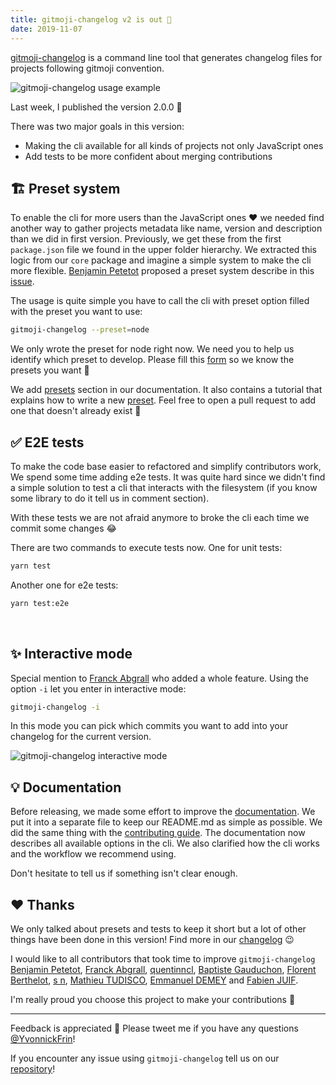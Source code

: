 ```yaml
---
title: gitmoji-changelog v2 is out 🎉
date: 2019-11-07
---
```


[gitmoji-changelog](https://github.com/frinyvonnick/gitmoji-changelog) is a command line tool that generates changelog files for projects following gitmoji convention.

![gitmoji-changelog usage example](https://raw.githubusercontent.com/frinyvonnick/gitmoji-changelog/master/misc/example.gif)

Last week, I published the version 2.0.0 🔖

There was two major goals in this version: 

- Making the cli available for all kinds of projects not only JavaScript ones
- Add tests to be more confident about merging contributions

## 🏗 Preset system

To enable the cli for more users than the JavaScript ones ❤️ we needed find another way to gather projects metadata like name, version and description than we did in first version. Previously, we get these from the first `package.json` file we found in the upper folder hierarchy. We extracted this logic from our `core` package and imagine a simple system to make the cli more flexible. [Benjamin Petetot](https://github.com/bpetetot) proposed a preset system describe in this [issue](https://github.com/frinyvonnick/gitmoji-changelog/issues/85).

The usage is quite simple you have to call the cli with preset option filled with the preset you want to use:

```sh
gitmoji-changelog --preset=node
```

We only wrote the preset for node right now. We need you to help us identify which preset to develop. Please fill this [form](https://yvonnickfrin.typeform.com/to/eC5OLL) so we know the presets you want 🙌

We add [presets](https://github.com/frinyvonnick/gitmoji-changelog/blob/master/DOCUMENTATION.md#presets) section in our documentation. It also contains a tutorial that explains how to write a new [preset](https://github.com/frinyvonnick/gitmoji-changelog/blob/master/DOCUMENTATION.md#add-a-preset). Feel free to open a pull request to add one that doesn't already exist 🙏

## ✅ E2E tests

To make the code base easier to refactored and simplify contributors work, We spend some time adding e2e tests. It was quite hard since we didn't find a simple solution to test a cli that interacts with the filesystem (if you know some library to do it tell us in comment section).

With these tests we are not afraid anymore to broke the cli each time we commit some changes 😂

There are two commands to execute tests now. One for unit tests:

```sh
yarn test
```

Another one for e2e tests:

```sh
yarn test:e2e
```
<br />

## ✨ Interactive mode

Special mention to [Franck Abgrall](https://github.com/kefranabg) who added a whole feature. Using the option `-i` let you enter in interactive mode:

```sh
gitmoji-changelog -i
```

In this mode you can pick which commits you want to add into your changelog for the current version.

![gitmoji-changelog interactive mode](https://media.giphy.com/media/kyvJpmZBq6kS0qcfQu/giphy.gif)

## 💡 Documentation

Before releasing, we made some effort to improve the [documentation](https://github.com/frinyvonnick/gitmoji-changelog/blob/master/DOCUMENTATION.md). We put it into a separate file to keep our README.md as simple as possible. We did the same thing with the [contributing guide](https://github.com/frinyvonnick/gitmoji-changelog/blob/master/CONTRIBUTING.md). The documentation now describes all available options in the cli. We also clarified how the cli works and the workflow we recommend using.

Don't hesitate to tell us if something isn't clear enough.

## ❤️ Thanks 

We only talked about presets and tests to keep it short but a lot of other things have been done in this version! Find more in our [changelog](https://github.com/frinyvonnick/gitmoji-changelog/blob/master/CHANGELOG.md) 😉

I would like to all contributors that took time to improve `gitmoji-changelog` [Benjamin Petetot](https://github.com/bpetetot), [Franck Abgrall](https://github.com/kefranabg), [quentinncl](https://github.com/quentinncl), [Baptiste Gauduchon](https://github.com/bgauduch), [Florent Berthelot](https://github.com/FBerthelot), [s n](https://github.com/snikic), [Mathieu TUDISCO](https://github.com/mathieutu), [Emmanuel DEMEY](https://github.com/EmmanuelDemey) and [Fabien JUIF](https://github.com/fabienjuif).

I'm really proud you choose this project to make your contributions 👏

<hr />

Feedback is appreciated 🙏 Please tweet me if you have any questions [@YvonnickFrin](https://twitter.com/YvonnickFrin)!

If you encounter any issue using `gitmoji-changelog` tell us on our [repository](https://github.com/frinyvonnick/gitmoji-changelog/issues)!

